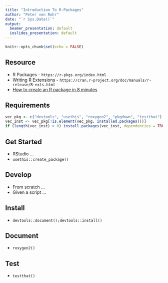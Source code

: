 ```yaml
---
title: "Introduction To R-Packages"
author: "Peter von Rohr"
date: "`r Sys.Date()`"
output:
  beamer_presentation: default
  ioslides_presentation: default
---
```


```r
knitr::opts_chunk$set(echo = FALSE)
```

## Resource

* R Packages - `https://r-pkgs.org/index.html`
* Writing R Extensions - `https://cran.r-project.org/doc/manuals/r-release/R-exts.html`
* [How to create an R package in 8 minutes](https://www.youtube.com/watch?v=MoszELQFrvQ)


## Requirements

```r
vec_pkg <- c("devtools", "usethis", "roxygen2", "pkgdown", "testthat")
vec_inst <- vec_pkg[!is.element(vec_pkg, installed.packages())]
if (length(vec_inst) > 0) install.packages(vec_inst, dependencies = TRUE)
```



## Get Started

* RStudio ...
* `usethis::create_package()`


## Develop

* From scratch ...
* Given a script ...


## Install

* `devtools::document();devtools::install()`


## Document

* `roxygen2()`


## Test

* `testthat()`

